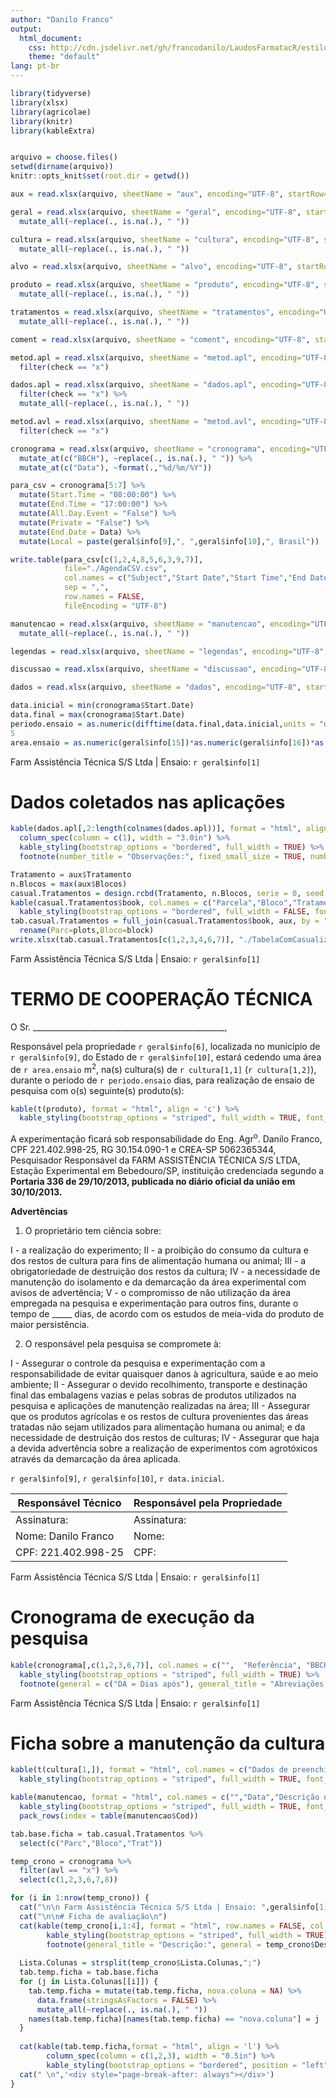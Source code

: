 ---
author: "Danilo Franco"
output: 
  html_document: 
    css: http://cdn.jsdelivr.net/gh/francodanilo/LaudosFarmatacR/estilo.css
    theme: "default"
lang: pt-br
---

```{r bibliotecas, include=FALSE}
library(tidyverse)
library(xlsx)
library(agricolae)
library(knitr)
library(kableExtra)
```

```{r funções, include=FALSE}

```

```{r carregando planilhas, include=FALSE}
arquivo = choose.files()
setwd(dirname(arquivo))
knitr::opts_knit$set(root.dir = getwd())

aux = read.xlsx(arquivo, sheetName = "aux", encoding="UTF-8", startRow=6, stringsAsFactors=FALSE) 

geral = read.xlsx(arquivo, sheetName = "geral", encoding="UTF-8", startRow=6, stringsAsFactors=FALSE) %>% 
  mutate_all(~replace(., is.na(.), " "))

cultura = read.xlsx(arquivo, sheetName = "cultura", encoding="UTF-8", startRow=6, stringsAsFactors=FALSE) %>% 
  mutate_all(~replace(., is.na(.), " "))

alvo = read.xlsx(arquivo, sheetName = "alvo", encoding="UTF-8", startRow=6, stringsAsFactors=FALSE)

produto = read.xlsx(arquivo, sheetName = "produto", encoding="UTF-8", startRow=6, stringsAsFactors=FALSE) %>% 
  mutate_all(~replace(., is.na(.), " "))

tratamentos = read.xlsx(arquivo, sheetName = "tratamentos", encoding="UTF-8", startRow=6, stringsAsFactors=FALSE) %>% 
  mutate_all(~replace(., is.na(.), " "))

coment = read.xlsx(arquivo, sheetName = "coment", encoding="UTF-8", startRow=6, stringsAsFactors=FALSE)

metod.apl = read.xlsx(arquivo, sheetName = "metod.apl", encoding="UTF-8", startRow=6, stringsAsFactors=FALSE) %>% 
  filter(check == "x")

dados.apl = read.xlsx(arquivo, sheetName = "dados.apl", encoding="UTF-8", startRow=6, stringsAsFactors=FALSE) %>% 
  filter(check == "x") %>% 
  mutate_all(~replace(., is.na(.), " "))

metod.avl = read.xlsx(arquivo, sheetName = "metod.avl", encoding="UTF-8", startRow=6, stringsAsFactors=FALSE) %>% 
  filter(check == "x")

cronograma = read.xlsx(arquivo, sheetName = "cronograma", encoding="UTF-8", startRow=6, stringsAsFactors=FALSE) %>% 
  mutate_at(c("BBCH"), ~replace(., is.na(.), " ")) %>% 
  mutate_at(c("Data"), ~format(.,"%d/%m/%Y"))

para_csv = cronograma[5:7] %>% 
  mutate(Start.Time = "08:00:00") %>% 
  mutate(End.Time = "17:00:00") %>% 
  mutate(All.Day.Event = "False") %>% 
  mutate(Private = "False") %>% 
  mutate(End.Date = Data) %>% 
  mutate(Local = paste(geral$info[9],", ",geral$info[10],", Brasil"))

write.table(para_csv[c(1,2,4,8,5,6,3,9,7)],
            file="./AgendaCSV.csv",
            col.names = c("Subject","Start Date","Start Time","End Date","End Time","All Day Event","Description","Location","Private"),
            sep = ",",
            row.names = FALSE, 
            fileEncoding = "UTF-8")

manutencao = read.xlsx(arquivo, sheetName = "manutencao", encoding="UTF-8", startRow=6, stringsAsFactors=FALSE) %>% 
  mutate_all(~replace(., is.na(.), " "))

legendas = read.xlsx(arquivo, sheetName = "legendas", encoding="UTF-8", startRow=6, stringsAsFactors=FALSE)

discussao = read.xlsx(arquivo, sheetName = "discussao", encoding="UTF-8", startRow=6, stringsAsFactors=FALSE)

dados = read.xlsx(arquivo, sheetName = "dados", encoding="UTF-8", startRow=6, stringsAsFactors=TRUE)
```

```{r configuração de varieaveis, include=FALSE}
data.inicial = min(cronograma$Start.Date)
data.final = max(cronograma$Start.Date)
periodo.ensaio = as.numeric(difftime(data.final,data.inicial,units = "days"))
5
area.ensaio = as.numeric(geral$info[15])*as.numeric(geral$info[16])*as.numeric(geral$info[18])

```

Farm Assistência Técnica S/S Ltda | Ensaio: `r geral$info[1]`

# Dados coletados nas aplicações

```{r dados das aplicações, echo=FALSE, message=FALSE, warning=FALSE}
kable(dados.apl[,2:length(colnames(dados.apl))], format = "html", align = 'l') %>%
  column_spec(column = c(1), width = "3.0in") %>%
  kable_styling(bootstrap_options = "bordered", full_width = TRUE) %>% 
  footnote(number_title = "Observações:", fixed_small_size = TRUE, number = c("Condições da planta no momento da aplicação: 1= murcha extrema; 2= murcha leve; 3= normal; 4= pouco molhamento foliar; 5= alto molhamento foliar (escorrimento).","Condições do solo no momento da aplicação: 1= extremamente seco; 2= seco; 3= úmido; 4= enxarcado; 5= alagado."))
```

```{r esquema de casualização, include=FALSE}
Tratamento = aux$Tratamento
n.Blocos = max(aux$Blocos)
casual.Tratamentos = design.rcbd(Tratamento, n.Blocos, serie = 0, seed = 14, kinds = "Super-Duper", first=FALSE, continue=TRUE, randomization=TRUE)
kable(casual.Tratamentos$book, col.names = c("Parcela","Bloco","Tratamento"),format = "html", align = 'c') %>%
  kable_styling(bootstrap_options = "bordered", full_width = FALSE, font_size = 10)
tab.casual.Tratamentos = full_join(casual.Tratamentos$book, aux, by = "Tratamento") %>% 
  rename(Parc=plots,Bloco=block)
write.xlsx(tab.casual.Tratamentos[c(1,2,3,4,6,7)], "./TabelaComCasualizacao.xlsx", sheetName = "Tabela")
```

<div style="page-break-after: always"></div>
Farm Assistência Técnica S/S Ltda | Ensaio: `r geral$info[1]`

# TERMO DE COOPERAÇÃO TÉCNICA

O Sr. ________________________________________________,

Responsável pela propriedade `r geral$info[6]`, localizada no município de `r geral$info[9]`, do Estado de `r geral$info[10]`, estará cedendo uma área de `r area.ensaio` m^2^, na(s) cultura(s) de `r cultura[1,1]` (`r cultura[1,2]`), durante o período de `r periodo.ensaio` dias, para realização de ensaio de pesquisa com o(s) seguinte(s) produto(s):

```{r produtos termo de cooperação, echo=FALSE, message=FALSE, warning=FALSE}
kable(t(produto), format = "html", align = 'c') %>%
  kable_styling(bootstrap_options = "striped", full_width = TRUE, font_size = 10)
```

A experimentação ficará sob responsabilidade do Eng. Agr^o^. Danilo Franco, CPF 221.402.998-25, RG 30.154.090-1 e CREA-SP 5062365344, Pesquisador Responsável da FARM ASSISTÊNCIA TÉCNICA S/S LTDA, Estação Experimental em Bebedouro/SP, instituição credenciada segundo a **Portaria 336 de 29/10/2013, publicada no diário oficial da união em 30/10/2013.**

**Advertências**

1. O proprietário tem ciência sobre:

I - a realização do experimento;
II - a proibição do consumo da cultura e dos restos de cultura para fins de alimentação humana ou animal;
III - a obrigatoriedade de destruição dos restos da cultura;
IV - a necessidade de manutenção do isolamento e da demarcação da área experimental com avisos de advertência;
V - o compromisso de não utilização da área empregada na pesquisa e experimentação para outros fins, durante o tempo de _____ dias, de acordo com os estudos de meia-vida do produto de maior persistência.

2. O responsável pela pesquisa se compromete à:

I - Assegurar o controle da pesquisa e experimentação com a responsabilidade de evitar quaisquer danos à agricultura, saúde e ao meio ambiente;
II - Assegurar o devido recolhimento, transporte e destinação final das embalagens vazias e pelas sobras de produtos utilizados na pesquisa e aplicações de manutenção realizadas na área;
III - Assegurar que os produtos agrícolas e os restos de cultura provenientes das áreas tratadas não sejam utilizados para alimentação humana ou animal; e da necessidade de destruição dos restos de culturas;
IV - Assegurar que haja a devida advertência sobre a realização de experimentos com agrotóxicos através da demarcação da área aplicada.

`r geral$info[9]`, `r geral$info[10]`, `r data.inicial`.

|Responsável Técnico | Responsável pela Propriedade|
|--------------------|-----------------------------|
|Assinatura:         |Assinatura:                  |
|Nome: Danilo Franco |Nome:                        |
|CPF: 221.402.998-25 |CPF:                          |

<div style="page-break-after: always"></div>
Farm Assistência Técnica S/S Ltda | Ensaio: `r geral$info[1]`

# Cronograma de execução da pesquisa
```{r tabela de cronograma, echo=FALSE, message=FALSE, warning=FALSE}
kable(cronograma[,c(1,2,3,6,7)], col.names = c("",	"Referência", "BBCH", "Data", "Descrição das atividades"),format = "html", align = 'rlcccl') %>%
  kable_styling(bootstrap_options = "striped", full_width = TRUE) %>% 
  footnote(general = c("DA = Dias após"), general_title = "Abreviações: ")
```

<div style="page-break-after: always"></div>
Farm Assistência Técnica S/S Ltda | Ensaio: `r geral$info[1]`

# Ficha sobre a manutenção da cultura

```{r cabeçalho manutenção, echo=FALSE, message=FALSE, warning=FALSE}
kable(t(cultura[1,]), format = "html", col.names = c("Dados de preenchimento"), align = 'c') %>%
  kable_styling(bootstrap_options = "striped", full_width = TRUE, font_size = 16)
```

```{r tabela manutenção, echo=FALSE, message=FALSE, warning=FALSE}
kable(manutencao, format = "html", col.names = c("","Data","Descrição do alvo ou atividade","Insumo","i.a.","Dose"), align = 'c') %>%
  kable_styling(bootstrap_options = "striped", full_width = TRUE, font_size = 14) %>% 
  pack_rows(index = table(manutencao$Cod))
```

<div style="page-break-after: always"></div>

```{r fichas de avaliação, echo=FALSE, message=FALSE, warning=FALSE, results='asis'}
tab.base.ficha = tab.casual.Tratamentos %>% 
  select(c("Parc","Bloco","Trat"))

temp_crono = cronograma %>% 
  filter(avl == "x") %>% 
  select(c(1,2,3,6,7,8))

for (i in 1:nrow(temp_crono)) {
  cat("\n\n Farm Assistência Técnica S/S Ltda | Ensaio: ",geral$info[1]," \n")
  cat("\n\n# Ficha de avaliação\n")
  cat(kable(temp_crono[i,1:4], format = "html", row.names = FALSE, col.names = c("Referência","","BBCH","Data")) %>% 
        kable_styling(bootstrap_options = "striped", full_width = TRUE) %>% 
        footnote(general_title = "Descrição:", general = temp_crono$Description[i])) 
  
  Lista.Colunas = strsplit(temp_crono$Lista.Colunas,";")
  tab.temp.ficha = tab.base.ficha
  for (j in Lista.Colunas[[i]]) {
    tab.temp.ficha = mutate(tab.temp.ficha, nova.coluna = NA) %>% 
      data.frame(stringsAsFactors = FALSE) %>% 
      mutate_all(~replace(., is.na(.), " "))
    names(tab.temp.ficha)[names(tab.temp.ficha) == "nova.coluna"] = j
  }
  
  cat(kable(tab.temp.ficha,format = "html", align = 'l') %>% 
        column_spec(column = c(1,2,3), width = "0.5in") %>% 
        kable_styling(bootstrap_options = "bordered", position = "left", full_width = FALSE, font_size = 8))
  cat(" \n",'<div style="page-break-after: always"></div>')
}
```